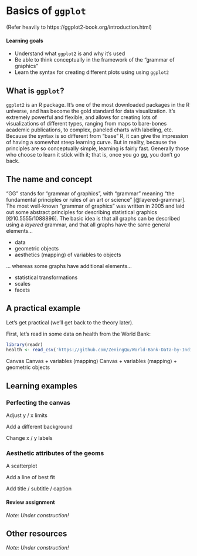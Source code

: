 # Basics of `ggplot`

(Refer heavily to https://ggplot2-book.org/introduction.html)

#### Learning goals {-}

- Understand what `ggplot2` is and why it's used
- Be able to think conceptually in the framework of the "grammar of graphics"
- Learn the syntax for creating different plots using using `ggplot2`

## What is `ggplot`?  {-}

`ggplot2` is an R package. It's one of the most downloaded packages in the R universe, and has become the gold standard for data visualization. It's extremely powerful and flexible, and allows for creating lots of visualizations of different types, ranging from maps to bare-bones academic publications, to complex, paneled charts with labeling, etc. Because the syntax is so different from "base" R, it can give the impression of having a somewhat steep learning curve. But in reality, because the principles are so conceptually simple, learning is fairly fast. Generally those who choose to learn it stick with it; that is, once you go gg, you don't go back.

## The name and concept  {-}

"GG" stands for "grammar of graphics", with "grammar" meaning "the fundamental principles or rules of an art or science" [@layered-grammar]. The most well-known "grammar of graphics" was written in 2005 and laid out some abstract principles for describing statistical graphics [@10.5555/1088896]. The basic idea is that all graphs can be described using a _layered_ grammar, and that all graphs have the same general elements...

- data
- geometric objects
- aesthetics (mapping) of variables to objects

... whereas some graphs have additional elements...

- statistical transformations
- scales
- facets


## A practical example {-}

Let's get practical (we'll get back to the theory later). 

First, let's read in some data on health from the World Bank:

```r
library(readr)
health <- read_csv('https://github.com/ZeningQu/World-Bank-Data-by-Indicators/raw/master/health/health.csv')
```

Canvas
Canvas + variables (mapping)
Canvas + variables (mapping) + geometric objects

## Learning examples {-}

### Perfecting the canvas {-}

Adjust y / x limits

Add a different background

Change x / y labels

### Aesthetic attributes of the geoms {-}


A scatterplot


Add a line of best fit



Add title / subtitle / caption

#### Review assignment  {-}

_Note: Under construction!_

## Other resources  {-}

_Note: Under construction!_


